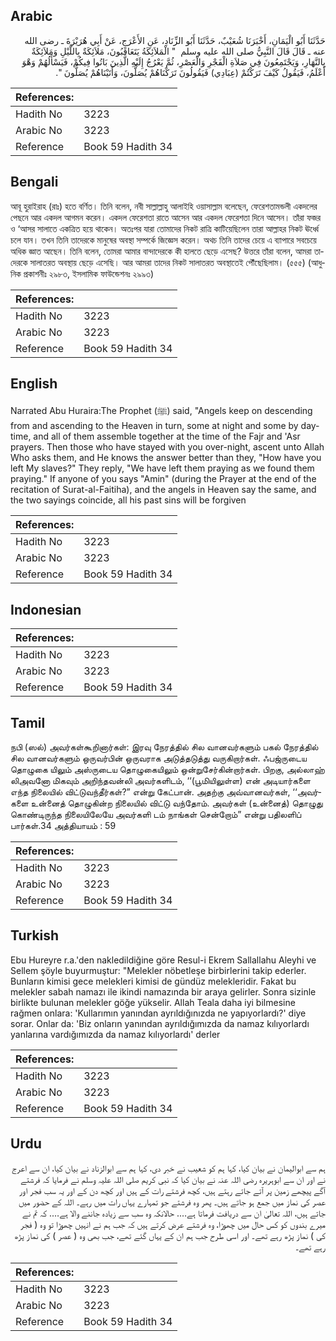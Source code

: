## Arabic


<div dir="rtl" lang="ar" style={{fontSize:'larger',backgroundColor:'#f8f9fa',padding:20}}>
حَدَّثَنَا أَبُو الْيَمَانِ، أَخْبَرَنَا شُعَيْبٌ، حَدَّثَنَا أَبُو الزِّنَادِ، عَنِ الأَعْرَجِ، عَنْ أَبِي هُرَيْرَةَ ـ رضى الله عنه ـ قَالَ قَالَ النَّبِيُّ صلى الله عليه وسلم ‏ "‏ الْمَلاَئِكَةُ يَتَعَاقَبُونَ، مَلاَئِكَةٌ بِاللَّيْلِ وَمَلاَئِكَةٌ بِالنَّهَارِ، وَيَجْتَمِعُونَ فِي صَلاَةِ الْفَجْرِ وَالْعَصْرِ، ثُمَّ يَعْرُجُ إِلَيْهِ الَّذِينَ بَاتُوا فِيكُمْ، فَيَسْأَلُهُمْ وَهْوَ أَعْلَمُ، فَيَقُولُ كَيْفَ تَرَكْتُمْ ‏(‏عِبَادِي‏)‏ فَيَقُولُونَ تَرَكْنَاهُمْ يُصَلُّونَ، وَأَتَيْنَاهُمْ يُصَلُّونَ ‏"‏‏.‏
</div>
<div style={{backgroundColor:'#f8f9fa',padding:20, marginBottom: 10}}><table> <thead> <tr> <th>References:</th> <th></th> </tr> </thead> <tbody><tr><td>Hadith No</td><td>3223</td></tr><tr><td>Arabic No</td><td>3223</td></tr><tr><td>Reference</td><td>Book 59 Hadith 34</td></tr></tbody></table></div>

## Bengali


<div dir="ltr" lang="bn" style={{fontSize:'larger',backgroundColor:'#f8f9fa',padding:20}}>
আবূ হুরাইরাহ (রাঃ) হতে বর্ণিত। তিনি বলেন, নবী সাল্লাল্লাহু আলাইহি ওয়াসাল্লাম বলেছেন, ফেরেশতামন্ডলী একদলের পেছনে আর একদল আগমন করেন। একদল ফেরেশতা রাতে আসেন আর একদল ফেরেশতা দিনে আসেন। তাঁরা ফজর ও ‘আসর সালাতে একত্রিত হয়ে থাকেন। অতঃপর যারা তোমাদের নিকট রাত্রি কাটিয়েছিলেন তারা আল্লাহর নিকট ঊর্ধ্বে চলে যান। তখন তিনি তাদেরকে মানুষের অবস্থা সম্পর্কে জিজ্ঞেস করেন। অথচ তিনি তাদের চেয়ে এ ব্যাপারে সবচেয়ে অধিক জ্ঞাত আছেন। তিনি বলেন, তোমরা আমার বান্দাদেরকে কী হালতে ছেড়ে এসেছ? উত্তরে তাঁরা বলেন, আমরা তাদেরকে সালাতরত অবস্থায় ছেড়ে এসেছি। আর আমরা তাদের নিকট সালাতরত অবস্থাতেই পৌঁছেছিলাম। (৫৫৫) (আধুনিক প্রকাশনীঃ ২৯৮৩, ইসলামিক ফাউন্ডেশনঃ ২৯৯৩)
</div>
<div style={{backgroundColor:'#f8f9fa',padding:20, marginBottom: 10}}><table> <thead> <tr> <th>References:</th> <th></th> </tr> </thead> <tbody><tr><td>Hadith No</td><td>3223</td></tr><tr><td>Arabic No</td><td>3223</td></tr><tr><td>Reference</td><td>Book 59 Hadith 34</td></tr></tbody></table></div>

## English


<div dir="ltr" lang="en" style={{fontSize:'larger',backgroundColor:'#f8f9fa',padding:20}}>
Narrated Abu Huraira:The Prophet (ﷺ) said, "Angels keep on descending from and ascending to the Heaven in turn, some at night and some by daytime, and all of them assemble together at the time of the Fajr and 'Asr prayers. Then those who have stayed with you over-night, ascent unto Allah Who asks them, and He knows the answer better than they, "How have you left My slaves?" They reply, "We have left them praying as we found them praying." If anyone of you says "Amin" (during the Prayer at the end of the recitation of Surat-al-Faitiha), and the angels in Heaven say the same, and the two sayings coincide, all his past sins will be forgiven
</div>
<div style={{backgroundColor:'#f8f9fa',padding:20, marginBottom: 10}}><table> <thead> <tr> <th>References:</th> <th></th> </tr> </thead> <tbody><tr><td>Hadith No</td><td>3223</td></tr><tr><td>Arabic No</td><td>3223</td></tr><tr><td>Reference</td><td>Book 59 Hadith 34</td></tr></tbody></table></div>

## Indonesian


<div dir="ltr" lang="id" style={{fontSize:'larger',backgroundColor:'#f8f9fa',padding:20}}>

</div>
<div style={{backgroundColor:'#f8f9fa',padding:20, marginBottom: 10}}><table> <thead> <tr> <th>References:</th> <th></th> </tr> </thead> <tbody><tr><td>Hadith No</td><td>3223</td></tr><tr><td>Arabic No</td><td>3223</td></tr><tr><td>Reference</td><td>Book 59 Hadith 34</td></tr></tbody></table></div>

## Tamil


<div dir="ltr" lang="ta" style={{fontSize:'larger',backgroundColor:'#f8f9fa',padding:20}}>
நபி (ஸல்) அவர்கள்கூறினார்கள்: இரவு நேரத்தில் சில வானவர்களும் பகல் நேரத்தில் சில வானவர்களும் ஒருவர்பின் ஒருவராக அடுத்தடுத்து வருகிறார்கள். ஃபஜ்ருடைய தொழுகை யிலும் அஸ்ருடைய தொழுகையிலும் ஒன்றுசேர்கின்றார்கள். பிறகு, அல்லாஹ் லிஅவனோ மிகவும் அறிந்தவன்லி அவர்களிடம், ‘‘(பூமியிலுள்ள) என் அடியார்களை எந்த நிலையில் விட்டுவந்தீர்கள்?” என்று கேட்பான். அதற்கு அவ்வானவர்கள், ‘‘அவர்களை உன்னைத் தொழுகின்ற நிலையில் விட்டு வந்தோம். அவர்கள் (உன்னைத்) தொழுது கொண்டிருந்த நிலையிலேயே அவர்களி டம் நாங்கள் சென்றோம்” என்று பதிலளிப் பார்கள்.34 அத்தியாயம் : 59
</div>
<div style={{backgroundColor:'#f8f9fa',padding:20, marginBottom: 10}}><table> <thead> <tr> <th>References:</th> <th></th> </tr> </thead> <tbody><tr><td>Hadith No</td><td>3223</td></tr><tr><td>Arabic No</td><td>3223</td></tr><tr><td>Reference</td><td>Book 59 Hadith 34</td></tr></tbody></table></div>

## Turkish


<div dir="ltr" lang="tr" style={{fontSize:'larger',backgroundColor:'#f8f9fa',padding:20}}>
Ebu Hureyre r.a.'den nakledildiğine göre Resul-i Ekrem Sallallahu Aleyhi ve Sellem şöyle buyurmuştur: "Melekler nöbetleşe birbirlerini takip ederler. Bunların kimisi gece melekleri kimisi de gündüz melekleridir. Fakat bu melekler sabah namazı ile ikindi namazında bir araya gelirler. Sonra sizinle birlikte bulunan melekler göğe yükselir. Allah Teala daha iyi bilmesine rağmen onlara: 'Kullarımın yanından ayrıldığınızda ne yapıyorlardı?' diye sorar. Onlar da: 'Biz onların yanından ayrıldığımızda da namaz kılıyorlardı yanlarına vardığımızda da namaz kılıyorlardı' derler
</div>
<div style={{backgroundColor:'#f8f9fa',padding:20, marginBottom: 10}}><table> <thead> <tr> <th>References:</th> <th></th> </tr> </thead> <tbody><tr><td>Hadith No</td><td>3223</td></tr><tr><td>Arabic No</td><td>3223</td></tr><tr><td>Reference</td><td>Book 59 Hadith 34</td></tr></tbody></table></div>

## Urdu


<div dir="rtl" lang="ur" style={{fontSize:'larger',backgroundColor:'#f8f9fa',padding:20}}>
ہم سے ابوالیمان نے بیان کیا، کہا ہم کو شعیب نے خبر دی، کہا ہم سے ابوالزناد نے بیان کیا، ان سے اعرج نے اور ان سے ابوہریرہ رضی اللہ عنہ نے بیان کیا کہ نبی کریم صلی اللہ علیہ وسلم نے فرمایا کہ فرشتے آگے پیچھے زمین پر آتے جاتے رہتے ہیں، کچھ فرشتے رات کے ہیں اور کچھ دن کے اور یہ سب فجر اور عصر کی نماز میں جمع ہو جاتے ہیں۔ پھر وہ فرشتے جو تمہارے یہاں رات میں رہے۔ اللہ کے حضور میں جاتے ہیں، اللہ تعالیٰ ان سے دریافت فرماتا ہے…. حالانکہ وہ سب سے زیادہ جاننے والا ہے…. کہ تم نے میرے بندوں کو کس حال میں چھوڑا، وہ فرشتے عرض کرتے ہیں کہ جب ہم نے انہیں چھوڑا تو وہ ( فجر کی ) نماز پڑھ رہے تھے۔ اور اسی طرح جب ہم ان کے یہاں گئے تھے، جب بھی وہ ( عصر ) کی نماز پڑھ رہے تھے۔
</div>
<div style={{backgroundColor:'#f8f9fa',padding:20, marginBottom: 10}}><table> <thead> <tr> <th>References:</th> <th></th> </tr> </thead> <tbody><tr><td>Hadith No</td><td>3223</td></tr><tr><td>Arabic No</td><td>3223</td></tr><tr><td>Reference</td><td>Book 59 Hadith 34</td></tr></tbody></table></div>
